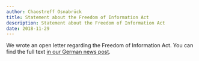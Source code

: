 ```yaml
---
author: Chaostreff Osnabrück
title: Statement about the Freedom of Information Act
description: Statement about the Freedom of Information Act
date: 2018-11-29
---
```


We wrote an open letter regarding the Freedom of Information Act. You can find the full text [in our German news post](/de/news/2018-11-29-stellungnahme-zur-informationsfreiheitssatzung/).
